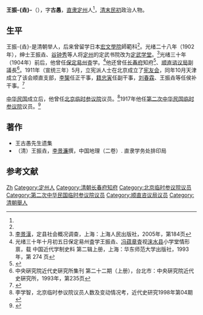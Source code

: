 '''王振-{垚}-'''（{{bd||?|20世纪|?|}}），字'''古愚'''，[[直隶|直隶]][[定州|定州]]人<ref name=zyy/>，[[清末|清末]][[民初|民初]]政治人物。

==生平==
王振-{垚}-是清朝举人，后来曾留学日本[[宏文學院|宏文學院]]師範科<ref name=zyy/>。光绪二十八年（1902年），绅士王振垚、[[谷钟秀|谷钟秀]]等人将[[定州|定州]]的定武书院改为[[定武学堂|定武学堂]]。<ref>[[李景漢|李景漢]]，定县社会概况调查，上海：上海人民出版社，2005年，第184页</ref>光绪三十年（1904年）前后，他曾任[[保定|保定]][[易州|易州]]査学。<ref>光绪三十年十月初五日保定易州査学王振垚、[[冯蕴章|冯蕴章]]査视[[涞水县|涞水县]]小学堂情形禀，载 中国近代学制史料 第二辑上册，上海：华东师范大学出版社，1993年，第 274 页</ref>他还曾任[[长春府_(清朝)|长春府]]知府<ref>{{Cite book<!--|和書-->|author = |title = 长春市志:财政志|year = 1992|publisher = 吉林文史出版社|isbn =|location=长春}}</ref>、[[顺直谘议局|顺直谘议局]]副議長<ref name=zyy>中央硏究院近代史硏究所集刊 第二十二期（上册），台北市：中央硏究院近代史硏究所，1993年，第235页</ref>。1911年（宣统三年）5月，立宪派人士在北京成立了[[宪友会|宪友会]]，同年10月天津成立了该会顺直支部，[[李榘|李榘]]任正干事，[[籍忠寅|籍忠寅]]任副干事，[[刘春霖|刘春霖]]、王振垚等任侯补干事。<ref>{{Cite book<!--|和書-->|author = |title = 近代天津城市史|year = 1993|publisher = 中国社会科学出版社|location=北京|isbn = }}</ref>

[[中华民国|中华民国]]成立后，他曾任[[北京临时参议院|北京临时参议院]]议员。<ref>李学智，北京临时参议院议员人数及变动情况考，近代史研究1998年第04期</ref>1917年他任[[第二次中华民国临时参议院|第二次中华民国临时参议院]]议员。<ref>{{Cite book<!--|和書-->|author = 劉寿林等編|title = 民国職官年表|year = 1995|publisher = 中華書局|location=北京|isbn = 7-101-01320-1}}</ref>

==著作==
*王古愚先生遗集
*（清）王振垚，[[李景濂|李景濂]]撰，中国地理（二卷）. 直隶学务处排印局

==参考文献==
{{Reflist|2}}

{{中国人物小作品}}
{{第一次北京臨時參議院}}
{{DEFAULTSORT:Wang王}}
[[Category:王姓|Zh]]
[[Category:定州人|Category:定州人]]
[[Category:清朝长春府知府|Category:清朝长春府知府]]
[[Category:北京临时参议院议员|Category:北京临时参议院议员]]
[[Category:第二次中华民国临时参议院议员|Category:第二次中华民国临时参议院议员]]
[[Category:顺直咨议局议员|Category:顺直咨议局议员]]
[[Category:清朝舉人|Category:清朝舉人]]